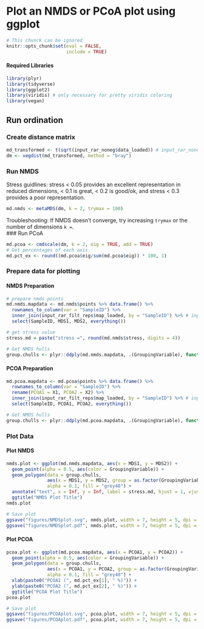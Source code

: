 # Plot an NMDS or PCoA plot using ggplot


````r
# This chunck can be ignored
knitr::opts_chunk$set(eval = FALSE,
                      include = TRUE)
````

#### Required Libraries

````r
library(plyr)
library(tidyverse)
library(ggplot2)
library(viridis) # only necessary for pretty viridis coloring
library(vegan)
````

## Run ordination
### Create distance matrix

````r
md_transformed <- t(sqrt(input_rar_noneg$data_loaded)) # input_rar_noneg$data_loaded is a taxa table from mctoolsr
dm <- vegdist(md_transformed, method = "bray")
````

### Run NMDS
Stress guidlines: stress < 0.05 provides an excellent representation in reduced dimensions, < 0.1 is great, < 0.2 is good/ok, and stress < 0.3 provides a poor representation. 


````r
md.nmds <- metaMDS(dm, k = 2, trymax = 100)
````

Troubleshooting: If NMDS doesn't converge, try increasing ```trymax``` or the number of dimensions ```k =```.  
### Run PCoA 

````r
md.pcoa <- cmdscale(dm, k = 2, eig = TRUE, add = TRUE)
# Get percentages of each axis
md.pct_ex <- round((md.pcoa$eig/sum(md.pcoa$eig)) * 100, 1)
````

### Prepare data for plotting
#### NMDS Preparation

````r
# prepare nmds points
md.nmds.mapdata <- md.nmds$points %>% data.frame() %>%
  rownames_to_column(var = "SampleID") %>%
  inner_join(input_rar_filt_reps$map_loaded, by = "SampleID") %>% # input_rar_filt_reps$map_loaded is the mapping file
  select(SampleID, MDS1, MDS2, everything())

# get stress value
stress.md = paste("stress =", round(md.nmds$stress, digits = 4))

# Get NMDS hulls
group.chulls <- plyr::ddply(md.nmds.mapdata, .(GroupingVariable), function(df) df[chull(df$MDS1, df$MDS2), ])
````

#### PCOA Preparation


````r
md.pcoa.mapdata <- md.pcoa$points %>% data.frame() %>%
  rownames_to_column(var = "SampleID") %>%
  rename(PCOA1 = X1, PCOA2 = X2) %>%
  inner_join(input_rar_filt_reps$map_loaded, by = "SampleID") %>% # input_rar_filt_reps$map_loaded is the mapping file
  select(SampleID, PCOA1, PCOA2, everything())

# Get NMDS hulls
group.chulls <- plyr::ddply(md.pcoa.mapdata, .(GroupingVariable), function(df) df[chull(df$PCOA1, df$PCOA2), ])
````

### Plot Data
#### Plot NMDS

````r
nmds.plot <- ggplot(md.nmds.mapdata, aes(x = MDS1, y = MDS2)) +
  geom_point(alpha = 0.5, aes(color = GroupingVariable)) + 
  geom_polygon(data = group.chulls, 
               aes(x = MDS1, y = MDS2, group = as.factor(GroupingVariable)), 
               alpha = 0.1, fill = "grey40") +
  annotate("text", x = Inf, y = Inf, label = stress.md, hjust = 1, vjust = 1) +
  ggtitle("NMDS Plot Title")
nmds.plot

# Save plot 
ggsave("figures/NMDSplot.svg", nmds.plot, width = 7, height = 5, dpi = 400)
ggsave("figures/NMDSplot.pdf", nmds.plot, width = 7, height = 5, dpi = 400)
````

#### Plot PCOA

````r
pcoa.plot <- ggplot(md.pcoa.mapdata, aes(x = PCOA1, y = PCOA2)) +
  geom_point(alpha = 0.5, aes(color = GroupingVariable)) + 
  geom_polygon(data = group.chulls, 
               aes(x = PCOA1, y = PCOA2, group = as.factor(GroupingVariable)), 
               alpha = 0.1, fill = "grey40") +
  xlab(paste0("PCOA1 (", md.pct_ex[1], " %)")) + 
  ylab(paste0("PCOA2 (", md.pct_ex[2], " %)")) + 
  ggtitle("PCOA Plot Title")
pcoa.plot 

# Save plot 
ggsave("figures/PCOAplot.svg", pcoa.plot, width = 7, height = 5, dpi = 400)
ggsave("figures/PCOAplot.pdf", pcoa.plot, width = 7, height = 5, dpi = 400)
````


